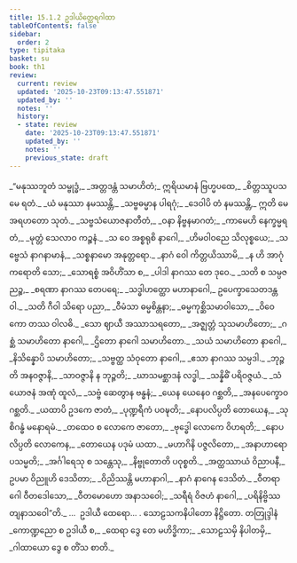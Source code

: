 ```yaml
---
title: 15.1.2 ဥဒါယိတ္ထေရဂါထာ
tableOfContents: false
sidebar:
  order: 2
type: tipitaka
basket: su
book: th1
review:
  current: review
  updated: '2025-10-23T09:13:47.551871'
  updated_by: ''
  notes: ''
  history:
  - state: review
    date: '2025-10-23T09:13:47.551871'
    updated_by: ''
    notes: ''
    previous_state: draft
---
```



<ReviewStatus review={frontmatter.review} showDetails={true} />

<HypothesisAnnotation frontmatter={frontmatter} />

<DynamicBreadcrumb />

<Division number="689" book="th1" e="ch" v="19" p="318">

<Paragraph number="1021" type="verses" book="th1">
_“မနုဿဘူတံ သမ္ဗုဒ္ဓံ,_  
_အတ္တဒန္တံ သမာဟိတံ;_  
ဣရိယမာနံ ဗြဟ္မပထေ,_  
_စိတ္တဿူပသမေ ရတံ._  

</Paragraph>

</Division>
<Division number="690" book="th1" e="ch" v="19" p="318">

<Paragraph number="1022" type="verses" book="th1">
_ယံ မနုဿာ နမဿန္တိ,_  
_သဗ္ဗဓမ္မာန ပါရဂုံ;_  
_ဒေဝါပိ တံ နမဿန္တိ,_  
ဣတိ မေ အရဟတော သုတံ._  

</Paragraph>

</Division>
<Division number="691" book="th1" e="ch" v="19" p="318">

<Paragraph number="1023" type="verses" book="th1">
_သဗ္ဗသံယောဇနာတီတံ,_  
_ဝနာ နိဗ္ဗနမာဂတံ;_  
_ကာမေဟိ နေက္ခမ္မရတံ,_  
_မုတ္တံ သေလာဝ ကဉ္စနံ._  

</Paragraph>

</Division>
<Division number="692" book="th1" e="ch" v="19" p="318">

<Paragraph number="1024" type="verses" book="th1">
_သ ဝေ အစ္စရုစိ နာဂေါ,_  
_ဟိမဝါဝညေ သိလုစ္စယေ;_  
_သဗ္ဗေသံ နာဂနာမာနံ,_  
_သစ္စနာမော အနုတ္တရော._  

</Paragraph>

</Division>
<Division number="693" book="th1" e="ch" v="19" p="318">

<Paragraph number="1025" type="verses" book="th1">
_နာဂံ ဝေါ ကိတ္တယိဿာမိ,_  
_န ဟိ အာဂုံ ကရောတိ သော;_  
_သောရစ္စံ အဝိဟိံသာ စ,_  
_ပါဒါ နာဂဿ တေ ဒုဝေ._  

</Paragraph>

</Division>
<Division number="694" book="th1" e="ch" v="19" p="318">

<Paragraph number="1026" type="verses" book="th1">
_သတိ စ သမ္ပဇညဉ္စ,_  
_စရဏာ နာဂဿ တေပရေ;_  
_သဒ္ဓါဟတ္ထော မဟာနာဂေါ,_  
ဥပေက္ခာသေတဒန္တဝါ._  

</Paragraph>

</Division>
<Division number="695" book="th1" e="ch" v="19" p="318">

<Paragraph number="1027" type="verses" book="th1">
_သတိ ဂီဝါ သိရော ပညာ,_  
_ဝီမံသာ ဓမ္မစိန္တနာ;_  
_ဓမ္မကုစ္ဆိသမာဝါသော,_  
_ဝိဝေကော တဿ ဝါလဓိ._  

</Paragraph>

</Division>
<Division number="696" book="th1" e="ch" v="19" p="318">

<Paragraph number="1028" type="verses" book="th1">
_သော ဈာယီ အဿာသရတော,_  
_အဇ္ဈတ္တံ သုသမာဟိတော;_  
_ဂစ္ဆံ သမာဟိတော နာဂေါ,_  
_ဌိတော နာဂေါ သမာဟိတော._  

</Paragraph>

</Division>
<Division number="697" book="th1" e="ch" v="19" p="318">

<Paragraph number="1029" type="verses" book="th1">
_သယံ သမာဟိတော နာဂေါ,_  
_နိသိန္နောပိ သမာဟိတော;_  
_သဗ္ဗတ္ထ သံဝုတော နာဂေါ,_  
_ဧသာ နာဂဿ သမ္ပဒါ._  

</Paragraph>

</Division>
<Division number="698" book="th1" e="ch" v="19" p="319">

<Paragraph number="1030" type="verses" book="th1">
_ဘုဉ္ဇတိ အနဝဇ္ဇာနိ,_  
_သာဝဇ္ဇာနိ န ဘုဉ္ဇတိ;_  
_ဃာသမစ္ဆာဒနံ လဒ္ဓါ,_  
_သန္နိဓိံ ပရိဝဇ္ဇယံ._  

</Paragraph>

</Division>
<Division number="699" book="th1" e="ch" v="19" p="319">

<Paragraph number="1031" type="verses" book="th1">
_သံယောဇနံ အဏုံ ထူလံ,_  
_သဗ္ဗံ ဆေတွာန ဗန္ဓနံ;_  
_ယေန ယေနေဝ ဂစ္ဆတိ,_  
_အနပေက္ခောဝ ဂစ္ဆတိ._  

</Paragraph>

</Division>
<Division number="700" book="th1" e="ch" v="19" p="319">

<Paragraph number="1032" type="verses" book="th1">
_ယထာပိ ဥဒကေ ဇာတံ,_  
_ပုဏ္ဍရီကံ ပဝဍ္ဎတိ;_  
_နောပလိပ္ပတိ တောယေန,_  
_သုစိဂန္ဓံ မနောရမံ._  

</Paragraph>

</Division>
<Division number="701" book="th1" e="ch" v="19" p="319">

<Paragraph number="1033" type="verses" book="th1">
_တထေဝ စ လောကေ ဇာတော,_  
_ဗုဒ္ဓေါ လောကေ ဝိဟရတိ;_  
_နောပလိပ္ပတိ လောကေန,_  
_တောယေန ပဒုမံ ယထာ._  

</Paragraph>

</Division>
<Division number="702" book="th1" e="ch" v="19" p="319">

<Paragraph number="1034" type="verses" book="th1">
_မဟာဂိနိ ပဇ္ဇလိတော,_  
_အနာဟာရောပသမ္မတိ;_  
_အင်္ဂါရေသု စ သန္တေသု,_  
_နိဗ္ဗုတောတိ ပဝုစ္စတိ._  

</Paragraph>

</Division>
<Division number="703" book="th1" e="ch" v="19" p="319">

<Paragraph number="1035" type="verses" book="th1">
_အတ္ထဿာယံ ဝိညာပနီ,_  
ဥပမာ ဝိညူဟိ ဒေသိတာ;_  
_ဝိညိဿန္တိ မဟာနာဂါ,_  
_နာဂံ နာဂေန ဒေသိတံ._  

</Paragraph>

</Division>
<Division number="704" book="th1" e="ch" v="19" p="319">

<Paragraph number="1036" type="verses" book="th1">
_ဝီတရာဂေါ ဝီတဒေါသော,_  
_ဝီတမောဟော အနာသဝေါ;_  
_သရီရံ ဝိဇဟံ နာဂေါ,_  
_ပရိနိဗ္ဗိဿတျနာသဝေါ”တိ._  


</Paragraph>
</Division>

<Paragraph number="1037" type="center" book="th1">
…  ဥဒါယီ ထေရော… .



</Paragraph>

<Paragraph number="1038" type="center" book="th1">
သောဠသကနိပါတော နိဋ္ဌိတော.



</Paragraph>

<Paragraph number="1039" type="center" book="th1">
တတြုဒ္ဒါနံ


</Paragraph>

<Paragraph number="1040" type="verses" book="th1">
_ကောဏ္ဍညော စ ဥဒါယီ စ,_  
_ထေရာ ဒွေ တေ မဟိဒ္ဓိကာ;_  
_သောဠသမှိ နိပါတမှိ,_  
_ဂါထာယော ဒွေ စ တိံသ စာတိ._
</Paragraph>